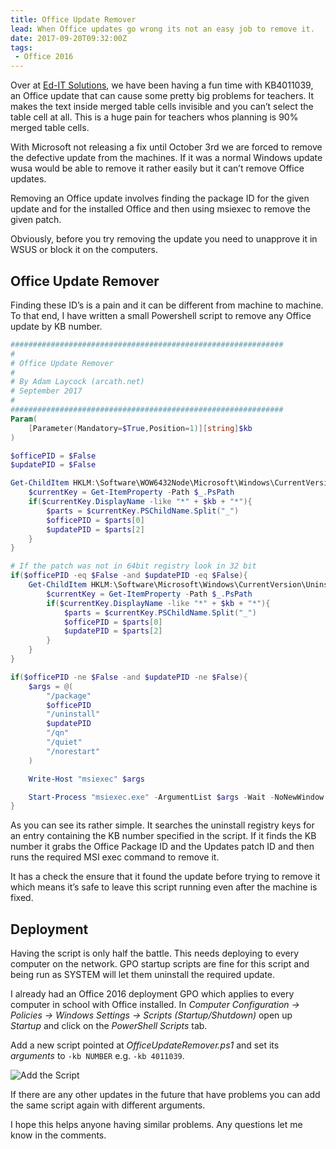 ```yaml
---
title: Office Update Remover
lead: When Office updates go wrong its not an easy job to remove it.
date: 2017-09-20T09:32:00Z
tags:
 - Office 2016
---
```

Over at [Ed-IT Solutions](https://www.ed-itsolutions.com/), we have been having a fun time with KB4011039, an Office update that can cause some pretty big problems for teachers. It makes the text inside merged table cells invisible and you can’t select the table cell at all. This is a huge pain for teachers whos planning is 90% merged table cells.

With Microsoft not releasing a fix until October 3rd we are forced to remove the defective update from the machines. If it was a normal Windows update wusa would be able to remove it rather easily but it can’t remove Office updates.

Removing an Office update involves finding the package ID for the given update and for the installed Office and then using msiexec to remove the given patch.

Obviously, before you try removing the update you need to unapprove it in WSUS or block it on the computers.

## Office Update Remover

Finding these ID’s is a pain and it can be different from machine to machine. To that end, I have written a small Powershell script to remove any Office update by KB number.

```powershell
#############################################################
#
# Office Update Remover
#
# By Adam Laycock (arcath.net)
# September 2017
#
#############################################################
Param(
    [Parameter(Mandatory=$True,Position=1)][string]$kb
)

$officePID = $False
$updatePID = $False

Get-ChildItem HKLM:\Software\WOW6432Node\Microsoft\Windows\CurrentVersion\Uninstall -rec -ea SilentlyContinue | foreach {
    $currentKey = Get-ItemProperty -Path $_.PsPath
    if($currentKey.DisplayName -like "*" + $kb + "*"){
        $parts = $currentKey.PSChildName.Split("_")
        $officePID = $parts[0]
        $updatePID = $parts[2]
    }
}

# If the patch was not in 64bit registry look in 32 bit
if($officePID -eq $False -and $updatePID -eq $False){
    Get-ChildItem HKLM:\Software\Microsoft\Windows\CurrentVersion\Uninstall -rec -ea SilentlyContinue | foreach {
        $currentKey = Get-ItemProperty -Path $_.PsPath
        if($currentKey.DisplayName -like "*" + $kb + "*"){
            $parts = $currentKey.PSChildName.Split("_")
            $officePID = $parts[0]
            $updatePID = $parts[2]
        }
    }
}

if($officePID -ne $False -and $updatePID -ne $False){
    $args = @(
        "/package"
        $officePID
        "/uninstall"
        $updatePID
        "/qn"
        "/quiet"
        "/norestart"
    )

    Write-Host "msiexec" $args

    Start-Process "msiexec.exe" -ArgumentList $args -Wait -NoNewWindow
}
```

As you can see its rather simple. It searches the uninstall registry keys for an entry containing the KB number specified in the script. If it finds the KB number it grabs the Office Package ID and the Updates patch ID and then runs the required MSI exec command to remove it.

It has a check the ensure that it found the update before trying to remove it which means it’s safe to leave this script running even after the machine is fixed.

## Deployment

Having the script is only half the battle. This needs deploying to every computer on the network. GPO startup scripts are fine for this script and being run as SYSTEM will let them uninstall the required update.

I already had an Office 2016 deployment GPO which applies to every computer in school with Office installed. In _Computer Configuration -> Policies -> Windows Settings -> Scripts (Startup/Shutdown)_ open up _Startup_ and click on the _PowerShell Scripts_ tab.

Add a new script pointed at _OfficeUpdateRemover.ps1_ and set its _arguments_ to `-kb NUMBER` e.g. `-kb 4011039`.

![Add the Script](./add-the-script.png)

If there are any other updates in the future that have problems you can add the same script again with different arguments.

I hope this helps anyone having similar problems. Any questions let me know in the comments.
